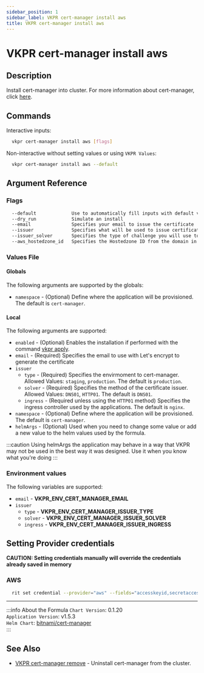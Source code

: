 ```yaml
---
sidebar_position: 1
sidebar_label: VKPR cert-manager install aws
title: VKPR cert-manager install aws
---
```


# VKPR cert-manager install aws

## Description

Install cert-manager into cluster. For more information about cert-manager, click [here](https://cert-manager.io/docs/).

## Commands

Interactive inputs:

```bash
  vkpr cert-manager install aws [flags]
```

Non-interactive without setting values or using `VKPR Values`:

```bash
  vkpr cert-manager install aws --default
```

## Argument Reference

### Flags

```sh
  --default             Use to automatically fill inputs with default values
  --dry_run             Simulate an install
  --email               Specifies your email to issue the certificate
  --issuer              Specifies what will be used to issue certificates
  --issuer_solver       Specifies the type of challenge you will use to issue the certificate
  --aws_hostedzone_id   Specifies the Hostedzone ID from the domain in Route53
```

### Values File

#### Globals

The following arguments are supported by the globals:

- `namespace` - (Optional) Define where the application will be provisioned. The default is `cert-manager`.

#### Local

The following arguments are supported:

- `enabled` - (Optional) Enables the installation if performed with the command [vkpr apply](/docs/commands/apply).
- `email` - (Required) Specifies the email to use with Let's encrypt to generate the certificate
- `issuer`
  - `type` - (Required) Specifies the envirmoment to cert-manager. Allowed Values: `staging`, `production`. The default is `production`.
  - `solver` - (Required) Specifies the method of the certificate issuer. Allowed Values: `DNS01`, `HTTP01`. The default is `DNS01`.
  - `ingress` - (Required unless using the `HTTP01` method) Specifies the ingress controller used by the applications. The default is `nginx`.
- `namespace` - (Optional) Define where the application will be provisioned. The default is `cert-manager`.
- `helmArgs` - (Optional) Used when you need to change some value or add a new value to the helm values used by the formula.

:::caution
Using helmArgs the application may behave in a way that VKPR may not be used in the best way it was designed.
Use it when you know what you're doing
:::

### Environment values

The following variables are supported:

- `email` - **VKPR_ENV_CERT_MANAGER_EMAIL**
- `issuer`
  - `type` - **VKPR_ENV_CERT_MANAGER_ISSUER_TYPE**
  - `solver` - **VKPR_ENV_CERT_MANAGER_ISSUER_SOLVER**
  - `ingress` - **VKPR_ENV_CERT_MANAGER_ISSUER_INGRESS**

## Setting Provider credentials

**CAUTION: Setting credentials manually will override the credentials already saved in memory**

### AWS

```bash
  rit set credential --provider="aws" --fields="accesskeyid,secretaccesskey,region" --values="your-accesskey,your-secretaccess,your-region"
```

---

:::info About the Formula
`Chart Version`: 0.1.20 <br/>
`Application Version`: v1.5.3 <br/>
`Helm Chart`: [bitnami/cert-manager](https://artifacthub.io/packages/helm/bitnami/cert-manager) <br/>
:::

## See Also

- [VKPR cert-manager remove](/docs/commands/cert-manager/remove) - Uninstall cert-manager from the cluster.

